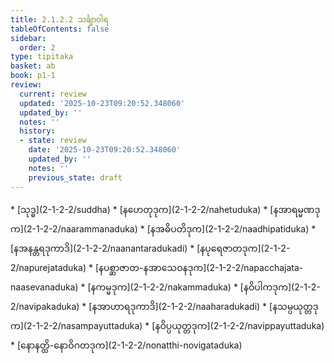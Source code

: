 ```yaml
---
title: 2.1.2.2 သင်္ချာဝါရ
tableOfContents: false
sidebar:
  order: 2
type: tipitaka
basket: ab
book: p1-1
review:
  current: review
  updated: '2025-10-23T09:20:52.348060'
  updated_by: ''
  notes: ''
  history:
  - state: review
    date: '2025-10-23T09:20:52.348060'
    updated_by: ''
    notes: ''
    previous_state: draft
---
```



<ReviewStatus review={frontmatter.review} showDetails={true} />

<HypothesisAnnotation frontmatter={frontmatter} />

<DynamicBreadcrumb />



<TableOfContents book="p1-1" section="2.1.2.2">
* [သုဒ္ဓ](2-1-2-2/suddha)
* [နဟေတုဒုက](2-1-2-2/nahetuduka)
* [နအာရမ္မဏဒုက](2-1-2-2/naarammanaduka)
* [နအဓိပတိဒုက](2-1-2-2/naadhipatiduka)
* [နအနန္တရဒုကာဒိ](2-1-2-2/naanantaradukadi)
* [နပုရေဇာတဒုက](2-1-2-2/napurejataduka)
* [နပစ္ဆာဇာတ-နအာသေဝနဒုက](2-1-2-2/napacchajata-naasevanaduka)
* [နကမ္မဒုက](2-1-2-2/nakammaduka)
* [နဝိပါကဒုက](2-1-2-2/navipakaduka)
* [နအာဟာရဒုကာဒိ](2-1-2-2/naaharadukadi)
* [နသမ္ပယုတ္တဒုက](2-1-2-2/nasampayuttaduka)
* [နဝိပ္ပယုတ္တဒုက](2-1-2-2/navippayuttaduka)
* [နောနတ္ထိ-နောဝိဂတဒုက](2-1-2-2/nonatthi-novigataduka)
</TableOfContents>